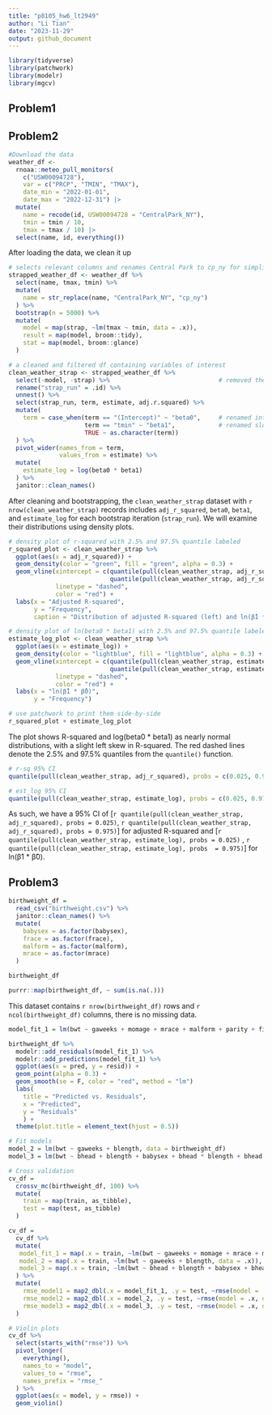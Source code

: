 ```yaml
---
title: "p8105_hw6_lt2949"
author: "Li Tian"
date: "2023-11-29"
output: github_document
---
```

```r
library(tidyverse)
library(patchwork)
library(modelr)
library(mgcv)

```


## Problem1

## Problem2

```r
#Download the data
weather_df <- 
  rnoaa::meteo_pull_monitors(
    c("USW00094728"),
    var = c("PRCP", "TMIN", "TMAX"), 
    date_min = "2022-01-01",
    date_max = "2022-12-31") |> 
  mutate(
    name = recode(id, USW00094728 = "CentralPark_NY"),
    tmin = tmin / 10,
    tmax = tmax / 10) |> 
  select(name, id, everything())

```

After loading the data, we clean it up 

```r

# selects relevant columns and renames Central Park to cp_ny for simplicity
strapped_weather_df <- weather_df %>% 
  select(name, tmax, tmin) %>% 
  mutate(
    name = str_replace(name, "CentralPark_NY", "cp_ny")
  ) %>% 
  bootstrap(n = 5000) %>%                                 
  mutate(
    model = map(strap, ~lm(tmax ~ tmin, data = .x)),     
    result = map(model, broom::tidy),                    
    stat = map(model, broom::glance)                    
  )

# a cleaned and filtered df containing variables of interest
clean_weather_strap <- strapped_weather_df %>% 
  select(-model, -strap) %>%                              # removed the original strap sample and model
  rename("strap_run" = .id) %>%                           
  unnest() %>%                                           
  select(strap_run, term, estimate, adj.r.squared) %>%   
  mutate(
    term = case_when(term == "(Intercept)" ~ "beta0",     # renamed intercept to beta0
                     term == "tmin" ~ "beta1",            # renamed slope to beta1
                     TRUE ~ as.character(term))
  ) %>% 
  pivot_wider(names_from = term,                         
              values_from = estimate) %>% 
  mutate(
    estimate_log = log(beta0 * beta1)                    
  ) %>% 
  janitor::clean_names()

```

After cleaning and bootstrapping, the `clean_weather_strap` dataset with `r nrow(clean_weather_strap)` records includes `adj_r_squared`, `beta0`, `beta1`, and `estimate_log` for each bootstrap iteration (`strap_run`). We will examine their distributions using density plots.

```r

# density plot of r-squared with 2.5% and 97.5% quantile labeled
r_squared_plot <- clean_weather_strap %>% 
  ggplot(aes(x = adj_r_squared)) +
  geom_density(color = "green", fill = "green", alpha = 0.3) +
  geom_vline(xintercept = c(quantile(pull(clean_weather_strap, adj_r_squared), probs = 0.025),
                            quantile(pull(clean_weather_strap, adj_r_squared), probs = 0.975)),
             linetype = "dashed",
             color = "red") +
  labs(x = "Adjusted R-squared",
       y = "Frequency",
       caption = "Distribution of adjusted R-squared (left) and ln(β̂1 * β̂) (right)")

# density plot of ln(beta0 * beta1) with 2.5% and 97.5% quantile labeled
estimate_log_plot <- clean_weather_strap %>% 
  ggplot(aes(x = estimate_log)) +
  geom_density(color = "lightblue", fill = "lightblue", alpha = 0.3) +
  geom_vline(xintercept = c(quantile(pull(clean_weather_strap, estimate_log), probs = 0.025),
                            quantile(pull(clean_weather_strap, estimate_log), probs = 0.975)),
             linetype = "dashed",
             color = "red") +
  labs(x = "ln(β̂1 * β̂0)",
       y = "Frequency")

# use patchwork to print them side-by-side
r_squared_plot + estimate_log_plot

```

The plot shows R-squared and log(beta0 * beta1) as nearly normal distributions, with a slight left skew in R-squared. The red dashed lines denote the 2.5% and 97.5% quantiles from the `quantile()` function.

```r

# r-sq 95% CI
quantile(pull(clean_weather_strap, adj_r_squared), probs = c(0.025, 0.975))

# est_log 95% CI
quantile(pull(clean_weather_strap, estimate_log), probs = c(0.025, 0.975))

```

As such, we have a 95% CI of [`r quantile(pull(clean_weather_strap, adj_r_squared), probs = 0.025)`, `r quantile(pull(clean_weather_strap, adj_r_squared), probs = 0.975)`] for adjusted R-squared and [`r quantile(pull(clean_weather_strap, estimate_log), probs = 0.025)` , `r quantile(pull(clean_weather_strap, estimate_log), probs  = 0.975)`] for ln(β̂1 * β̂0).

## Problem3 

```r
birthweight_df = 
  read_csv("birthweight.csv") %>% 
  janitor::clean_names() %>% 
  mutate(
    babysex = as.factor(babysex),
    frace = as.factor(frace),
    malform = as.factor(malform),
    mrace = as.factor(mrace)
  ) 

birthweight_df

purrr::map(birthweight_df, ~ sum(is.na(.)))

```
This dataset contains `r nrow(birthweight_df)` rows and `r ncol(birthweight_df)` columns, there is no missing data.
```r
model_fit_1 = lm(bwt ~ gaweeks + momage + mrace + malform + parity + fincome + pnumlbw, data = birthweight_df)

birthweight_df %>% 
  modelr::add_residuals(model_fit_1) %>%
  modelr::add_predictions(model_fit_1) %>% 
  ggplot(aes(x = pred, y = resid)) + 
  geom_point(alpha = 0.3) +
  geom_smooth(se = F, color = "red", method = "lm")
  labs(
    title = "Predicted vs. Residuals",
    x = "Predicted",
    y = "Residuals"
    ) +
  theme(plot.title = element_text(hjust = 0.5))

# Fit models
model_2 = lm(bwt ~ gaweeks + blength, data = birthweight_df)
model_3 = lm(bwt ~ bhead + blength + babysex + bhead * blength + bhead * babysex + blength * babysex + bhead * blength * babysex, data = birthweight_df)
```


```r
# Cross validation
cv_df = 
  crossv_mc(birthweight_df, 100) %>% 
  mutate(
    train = map(train, as_tibble),
    test = map(test, as_tibble)
  )

cv_df = 
  cv_df %>% 
  mutate(
   model_fit_1 = map(.x = train, ~lm(bwt ~ gaweeks + momage + mrace + malform + parity + fincome + pnumlbw, data = .x)),
   model_2 = map(.x = train, ~lm(bwt ~ gaweeks + blength, data = .x)),
   model_3 = map(.x = train, ~lm(bwt ~ bhead + blength + babysex + bhead * blength + bhead * babysex + blength * babysex + bhead * blength * babysex, data = .x))
  ) %>% 
  mutate(
    rmse_model1 = map2_dbl(.x = model_fit_1, .y = test, ~rmse(model = .x, data = .y)),
    rmse_model2 = map2_dbl(.x = model_2, .y = test, ~rmse(model = .x, data = .y)),
    rmse_model3 = map2_dbl(.x = model_3, .y = test, ~rmse(model = .x, data = .y))
  )

# Violin plots 
cv_df %>% 
  select(starts_with("rmse")) %>% 
  pivot_longer(
    everything(),
    names_to = "model",
    values_to = "rmse",
    names_prefix = "rmse_"
  ) %>% 
  ggplot(aes(x = model, y = rmse)) +
  geom_violin()
```

